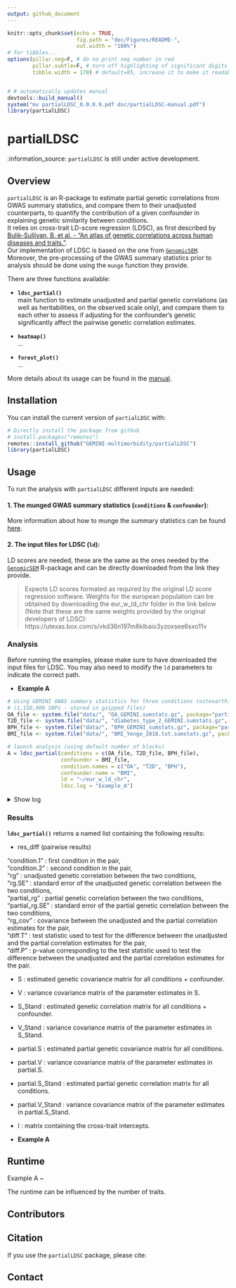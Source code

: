 ```yaml
---
output: github_document
---
```


<!-- README.md is generated from README.Rmd. Please edit that file -->

```r
knitr::opts_chunk$set(echo = TRUE,
                      fig.path = "doc/Figures/README-",
                      out.width = "100%")
# for tibbles...
options(pillar.neg=F, # do no print neg number in red
        pillar.subtle=F, # turn off highlighting of significant digits
        tibble.width = 170) # default=95, increase it to make it readable


# # automatically updates manual
devtools::build_manual()
system("mv partialLDSC_0.0.0.9.pdf doc/partialLDSC-manual.pdf")
library(partialLDSC)
```

# partialLDSC  
<!--<img src="inst/Figures/logo.png" align="right" height=180/> -->

:information\_source: `partialLDSC` is still under active development.    
<!-- Check the [NEWS](NEWS.md) to learn more about what has been modified\! -->

## Overview
[//]:*******

`partialLDSC` is an R-package to estimate partial genetic correlations from GWAS summary statistics, and compare them to their unadjusted counterparts, to quantify the contribution of a given confounder in explaining genetic similarity between conditions.    
It relies on cross-trait LD-score regression (LDSC), as first described by [Bulik-Sullivan, B. et al. - “An atlas of genetic correlations across human diseases and traits.”](https://pubmed.ncbi.nlm.nih.gov/26414676/).  
Our implementation of LDSC is based on the one from [`GenomicSEM`](https://github.com/GenomicSEM/GenomicSEM/).  Moreover, the pre-processing of the GWAS summary statistics prior to analysis should be done using the `munge` function they provide.  


There are three functions available:  

-   **`ldsc_partial()`**  
main function to estimate unadjusted and partial genetic correlations (as well as heritabilities, on the observed scale only), and compare them to each other to assess if adjusting for the confounder's genetic significantly affect the pairwise genetic correlation estimates.   

-   **`heatmap()`**  
...     

-   **`forest_plot()`**  
...     

More details about its usage can be found in the [manual](doc/partialLDSC-manual.pdf).      

## Installation
[//]:*******

You can install the current version of `partialLDSC` with:    
```r
# Directly install the package from github
# install.packages("remotes")
remotes::install_github("GEMINI-multimorbidity/partialLDSC")
library(partialLDSC)
```

## Usage
[//]:*******

To run the analysis with `partialLDSC` different inputs are needed:


#### 1. The munged GWAS summary statistics (`conditions` & `confounder`):

More information about how to munge the summary statistics can be found [here](https://github.com/GenomicSEM/GenomicSEM/wiki/3.-Models-without-Individual-SNP-effects#step-1-munge-the-summary-statistics).    


#### 2. The input files for LDSC (`ld`):

LD scores are needed, these are the same as the ones needed by the [`GenomicSEM`](https://github.com/GenomicSEM/GenomicSEM/) R-package and can be directly downloaded from the link they provide.  

> Expects LD scores formated as required by the original LD score regression software. Weights for the european population can be obtained by downloading the eur_w_ld_chr folder in the link below (Note that these are the same weights provided by the original developers of LDSC): https://utexas.box.com/s/vkd36n197m8klbaio3yzoxsee6sxo11v    


### Analysis
[//]:-------------------------------

Before running the examples, please make sure to have downloaded the input files for LDSC. You may also need to modify the `ld` parameters to indicate the correct path.    

- **Example A**

```r
# Using GEMINI GWAS summary statistics for three conditions (osteoarthitis: OA, type 2 diabetes: T2D, benign hyperplasia of prostate: BPH) + GIANT GWAS summary statistics for the confounder (BMI) t
# (1,150,000 SNPs - stored in gzipped files)
OA_file <- system.file("data/", "OA_GEMINI.sumstats.gz", package="partialLDSC")
T2D_file <- system.file("data/", "diabetes_type_2_GEMINI.sumstats.gz", package="partialLDSC")
BPH_file <- system.file("data/", "BPH_GEMINI_sumstats.gz", package="partialLDSC")
BMI_file <- system.file("data/", "BMI_Yengo_2018.txt.sumstats.gz", package="partialLDSC")

# launch analysis (using default number of blocks)
A = ldsc_partial(conditions = c(OA_file, T2D_file, BPH_file),
                 confounder = BMI_file, 
                 condition.names = c("OA", "T2D", "BPH"), 
                 confounder.name = "BMI",
                 ld = "~/eur_w_ld_chr",
                 ldsc.log = "Example_A")

``` 



<details>

  <summary>Show log</summary>
  
  ```r
  cat("")
  ```
  
    
</details>   


<!--
- **Example B**
add example with multiple confounder one implemented
-->


### Results
[//]:-------------------------------

**`ldsc_partial()`** returns a named list containing the following results:  


- res_diff (pairwise results)

"condition.1" : first condition in the pair,   
"condition.2" : second condition in the pair,  
"rg" : unadjusted genetic correlation between the two conditions,    
"rg.SE" : standard error of the unadjusted genetic correlation between the two conditions,       
"partial_rg" : partial genetic correlation between the two conditions,      
"partial_rg.SE" : standard error of the partial genetic correlation between the two conditions,      
"rg_cov" : covariance between the unadjusted and the partial correlation estimates for the pair,      
"diff.T" : test statistic used to test for the difference between the unadjusted and the partial correlation estimates for the pair,     
"diff.P" : p-value corresponding to the test statistic used to test the difference between the unadjusted and the partial correlation estimates for the pair.     

        
- S : estimated genetic covariance matrix for all conditions + confounder.    

- V : variance covariance matrix of the parameter estimates in S.   

- S_Stand :  estimated genetic correlation matrix for all conditions + confounder.  

- V_Stand : variance covariance matrix of the parameter estimates in S_Stand.   

- partial.S : estimated partial genetic covariance matrix for all conditions.    

- partial.V : variance covariance matrix of the parameter estimates in partial.S.   

- partial.S_Stand : estimated partial genetic correlation matrix for all conditions.  

- partial.V_Stand : variance covariance matrix of the parameter estimates in partial.S_Stand.  

- I : matrix containing the cross-trait intercepts.   


- **Example A**



## Runtime
[//]:*******

Example A ~   


The runtime can be influenced by the number of traits.


<!-- <font color="grey"><small> Results from analyses performed on a MacBook Pro (2020) - Processor : 2 GHz Quad-Core Intel Core i5 - Memory : 16 GB 3733 MHz LPDDR4X.</font> </small>    -->


## Contributors



## Citation
[//]:*******

If you use the `partialLDSC` package, please cite:


## Contact
<!-- <mounier.ninon@gmail.com> -->